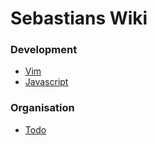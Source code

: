 = Sebastians Wiki =

=== Development ===

* [[Vim]]
* [[Javascript]]

=== Organisation ===

* [[Todo]]
